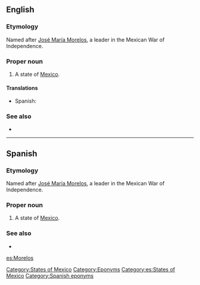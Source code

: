 ==English==

===Etymology===
Named after [[w:José María Morelos|José María Morelos]], a leader in the Mexican War of Independence.

===Proper noun===
{{en-proper noun}}

# A state of [[Mexico]].

====Translations====
{{trans-top|state of Mexico}}
*Spanish: {{t|es|Morelos|f}}
{{trans-mid}}
{{trans-bottom}}

===See also===
*{{pedialite}}

[[Category:States of Mexico]]
[[Category:Eponyms]]

----

==Spanish==

===Etymology===
Named after [[w:José María Morelos|José María Morelos]], a leader in the Mexican War of Independence.

===Proper noun===
{{es-proper noun|f}}

# A state of [[Mexico]].

===See also===
* {{pedialite|lang=es}}

[[Category:es:States of Mexico]]
[[Category:Spanish eponyms]]

[[es:Morelos]]